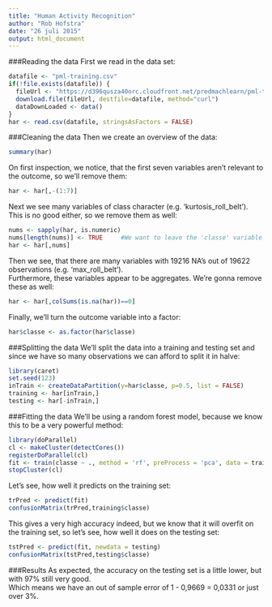```yaml
---
title: "Human Activity Recognition"
author: "Rob Hofstra"
date: "26 juli 2015"
output: html_document
---
```


###Reading the data
First we read in the data set:

```r
datafile <- "pml-training.csv"
if(!file.exists(datafile)) {
  fileUrl <- "https://d396qusza40orc.cloudfront.net/predmachlearn/pml-training.csv"
  download.file(fileUrl, destfile=datafile, method="curl")
  dataDownLoaded <- data()
}
har <- read.csv(datafile, stringsAsFactors = FALSE)
```

###Cleaning the data
Then we create an overview of the data:

```r
summary(har)
```

On first inspection, we notice, that the first seven variables aren't relevant to the outcome, so we'll remove them:

```r
har <- har[,-(1:7)]
```

Next we see many variables of class character (e.g. 'kurtosis_roll_belt'). This is no good either, so we remove them as well:

```r
nums <- sapply(har, is.numeric)
nums[length(nums)] <- TRUE     #We want to leave the 'classe' variable in the set
har <- har[,nums]
```

Then we see, that there are many variables with 19216 NA's out of 19622 observations (e.g. 'max_roll_belt').  
Furthermore, these variables appear to be aggregates. We're gonna remove these as well:

```r
har <- har[,colSums(is.na(har))==0]
```

Finally, we'll turn the outcome variable into a factor:

```r
har$classe <- as.factor(har$classe)
```

###Splitting the data
We’ll split the data into a training and testing set and since we have so many observations we can afford to split it in halve:

```r
library(caret)
set.seed(123)
inTrain <- createDataPartition(y=har$classe, p=0.5, list = FALSE)
training <- har[inTrain,]
testing <- har[-inTrain,]
```

###Fitting the data
We'll be using a random forest model, because we know this to be a very powerful method:

```r
library(doParallel)
cl <- makeCluster(detectCores())
registerDoParallel(cl)
fit <- train(classe ~ ., method = 'rf', preProcess = 'pca', data = training)
stopCluster(cl)
```

Let's see, how well it predicts on the training set:

```r
trPred <- predict(fit)
confusionMatrix(trPred,training$classe)
```

This gives a very high accuracy indeed, but we know that it will overfit on the training set, so let's see, how well it does on the testing set:

```r
tstPred <- predict(fit, newdata = testing)
confusionMatrix(tstPred,testing$classe)
```

###Results
As expected, the accuracy on the testing set is a little lower, but with 97% still very good.  
Which means we have an out of sample error of 1 - 0,9669 = 0,0331 or just over 3%.
